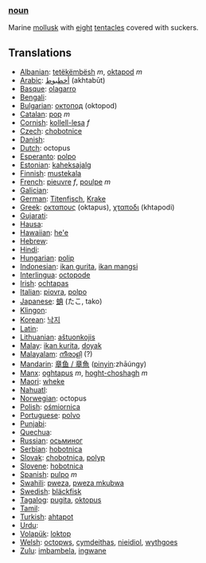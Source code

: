===[[noun]]===
Marine [[mollusk]] with [[eight]] [[tentacle]]s covered with suckers.

== Translations ==

*[[Albanian]]: [[tetëkëmbësh]] ''m'', [[oktapod]] ''m'' 
*[[Arabic]]: [[أخطبوط]]	(akhtabūt)
*[[Basque]]: [[olagarro]]	 
*[[Bengali]]: [[]]
*[[Bulgarian]]: [[октопод]] (oktopod)
*[[Catalan]]: [[pop]] ''m''
*[[Cornish]]: [[kollell-lesa]] ''f''
*[[Czech]]: [[chobotnice]]
*[[Danish]]: [[]]
*[[Dutch]]: octopus
*[[Esperanto]]: [[polpo]]
*[[Estonian]]: [[kaheksajalg]]
*[[Finnish]]: [[mustekala]]
*[[French]]: [[pieuvre]] ''f'', [[poulpe]] ''m''
*[[Galician]]: [[]]
*[[German]]: [[Titenfisch]], [[Krake]]
*[[Greek]]: [[οκταπους]] (oktapus), [[χταποδι]] (khtapodi)
*[[Gujarati]]: [[]]
*[[Hausa]]: [[]]
*[[Hawaiian]]: [[he'e]]
*[[Hebrew]]: [[]]	
*[[Hindi]]: [[]]
*[[Hungarian]]: [[polip]]
*[[Indonesian]]: [[ikan gurita]], [[ikan mangsi]]
*[[Interlingua]]: [[octopode]]
*[[Irish]]: [[ochtapas]]
*[[Italian]]: [[piovra]], [[polpo]]
*[[Japanese]]: [[蛸]] (たこ, tako)
*[[Klingon]]: [[]]
*[[Korean]]: [[낙지]]
*[[Latin]]: [[]]
*[[Lithuanian]]: [[aštuonkojis]]
*[[Malay]]: [[ikan kurita]], [[doyak]]
*[[Malayalam]]: [[നീരാളി]] (?)
*[[Mandarin]]: [[章鱼 / 章魚]] ([[pinyin]]:zhāúngy)
*[[Manx]]: [[oghtapus]] ''m'', [[hoght-choshagh]] ''m''
*[[Maori]]: [[wheke]]
*[[Nahuatl]]: [[]]
*[[Norwegian]]: octopus
*[[Polish]]: [[ośmiornica]]
*[[Portuguese]]: [[polvo]]	 
*[[Punjabi]]: [[]]	 
*[[Quechua]]: [[]]
*[[Russian]]: [[осьминог]]
*[[Serbian]]: [[hobotnica]]
*[[Slovak]]: [[chobotnica]], [[polyp]]
*[[Slovene]]: [[hobotnica]]
*[[Spanish]]: [[pulpo]] ''m''
*[[Swahili]]: [[pweza]], [[pweza mkubwa]]
*[[Swedish]]: [[bläckfisk]]
*[[Tagalog]]: [[pugita]], [[oktopus]]	 
*[[Tamil]]: [[]]
*[[Turkish]]: [[ahtapot]]	 
*[[Urdu]]: [[]]	 
*[[Volapük]]: [[loktop]]	 
*[[Welsh]]: [[octopws]], [[cymdeithas]], [[nieidiol]], [[wythgoes]]
*[[Zulu]]: [[imbambela]], [[ingwane]]